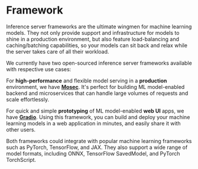 # Framework

Inference server frameworks are the ultimate wingmen for machine learning models. They not only provide support and infrastructure for models to shine in a production environment, but also feature load-balancing and caching/batching capabilities, so your models can sit back and relax while the server takes care of all their workload.

We currently have two open-sourced inference server frameworks available with respective use cases:

For **high-performance** and flexible model serving in a **production** environment, we have [**Mosec**](../mosec). It's perfect for building ML model-enabled backend and microservices that can handle large volumes of requests and scale effortlessly.

For quick and simple **prototyping** of ML model-enabled **web UI** apps, we have [**Gradio**](../gradio). Using this framework, you can build and deploy your machine learning models in a web application in minutes, and easily share it with other users.

Both frameworks could integrate with popular machine learning frameworks such as PyTorch, TensorFlow, and JAX. They also support a wide range of model formats, including ONNX, TensorFlow SavedModel, and PyTorch TorchScript.
